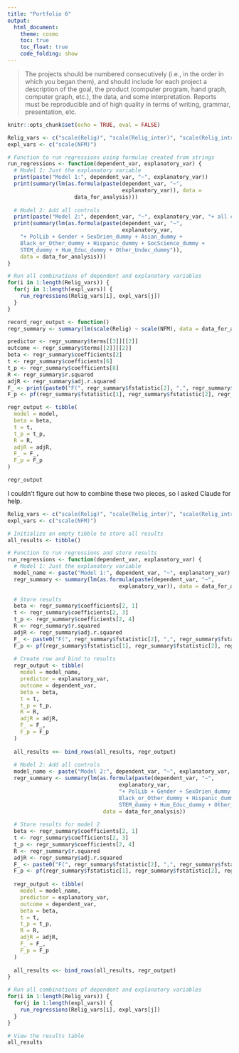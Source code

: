```yaml
---
title: "Portfolio 6"
output: 
  html_document:
    theme: cosmo
    toc: true
    toc_float: true
    code_folding: show
---
```


> The projects should be numbered consecutively (i.e., in the order in which you began them), and should include for each project a description of the goal, the product (computer program, hand graph, computer graph, etc.), the data, and some interpretation. Reports must be reproducible and of high quality in terms of writing, grammar, presentation, etc.

```r
knitr::opts_chunk$set(echo = TRUE, eval = FALSE)
```

```r
Relig_vars <- c("scale(Relig)", "scale(Relig_inter)", "scale(Relig_intra)")
expl_vars <- c("scale(NFM)")

# Function to run regressions using formulas created from strings
run_regressions <- function(dependent_var, explanatory_var) {
  # Model 1: Just the explanatory variable
  print(paste("Model 1:", dependent_var, "~", explanatory_var))
  print(summary(lm(as.formula(paste(dependent_var, "~",
                                    explanatory_var)), data = 
                     data_for_analysis)))
  
  # Model 2: Add all controls
  print(paste("Model 2:", dependent_var, "~", explanatory_var, "+ all controls"))
  print(summary(lm(as.formula(paste(dependent_var, "~", 
                                    explanatory_var, 
    "+ PolLib + Gender + SexOrien_dummy + Asian_dummy +
    Black_or_Other_dummy + Hispanic_dummy + SocScience_dummy + 
    STEM_dummy + Hum_Educ_dummy + Other_Undec_dummy")), 
    data = data_for_analysis)))
}

# Run all combinations of dependent and explanatory variables
for(i in 1:length(Relig_vars)) {
  for(j in 1:length(expl_vars)) {
    run_regressions(Relig_vars[i], expl_vars[j])
  }
}
```

```r
record_regr_output <- function()
regr_summary <- summary(lm(scale(Relig) ~ scale(NFM), data = data_for_analysis))

predictor <- regr_summary$terms[[3]][[2]]
outcome <- regr_summary$terms[[2]][[2]]
beta <- regr_summary$coefficients[2]
t <- regr_summary$coefficients[6]
t_p <- regr_summary$coefficients[8]
R <- regr_summary$r.squared
adjR <- regr_summary$adj.r.squared
F_ <- print(paste0("F(", regr_summary$fstatistic[2], ",", regr_summary$fstatistic[3], ") = ", round(regr_summary$fstatistic[1], 2))) #Claude helped improve this by removing the extra spaces and rounding.
F_p <- pf(regr_summary$fstatistic[1], regr_summary$fstatistic[2], regr_summary$fstatistic[3], lower.tail = FALSE) #Claude gave me this code.

regr_output <- tibble(
  model = model,
  beta = beta,
  t = t,
  t_p = t_p,
  R = R,
  adjR = adjR,
  F_ = F_,
  F_p = F_p
)

regr_output
```

I couldn't figure out how to combine these two pieces, so I asked Claude for help.

```r
Relig_vars <- c("scale(Relig)", "scale(Relig_inter)", "scale(Relig_intra)")
expl_vars <- c("scale(NFM)")

# Initialize an empty tibble to store all results
all_results <- tibble()

# Function to run regressions and store results
run_regressions <- function(dependent_var, explanatory_var) {
  # Model 1: Just the explanatory variable
  model_name <- paste("Model 1:", dependent_var, "~", explanatory_var)
  regr_summary <- summary(lm(as.formula(paste(dependent_var, "~",
                                   explanatory_var)), data = data_for_analysis))
  
  # Store results
  beta <- regr_summary$coefficients[2, 1]
  t <- regr_summary$coefficients[2, 3]
  t_p <- regr_summary$coefficients[2, 4]
  R <- regr_summary$r.squared
  adjR <- regr_summary$adj.r.squared
  F_ <- paste0("F(", regr_summary$fstatistic[2], ",", regr_summary$fstatistic[3], ") = ", round(regr_summary$fstatistic[1], 2))
  F_p <- pf(regr_summary$fstatistic[1], regr_summary$fstatistic[2], regr_summary$fstatistic[3], lower.tail = FALSE)
  
  # Create row and bind to results
  regr_output <- tibble(
    model = model_name,
    predictor = explanatory_var,
    outcome = dependent_var,
    beta = beta,
    t = t,
    t_p = t_p,
    R = R,
    adjR = adjR,
    F_ = F_,
    F_p = F_p
  )
  
  all_results <<- bind_rows(all_results, regr_output)
  
  # Model 2: Add all controls
  model_name <- paste("Model 2:", dependent_var, "~", explanatory_var, "+ controls")
  regr_summary <- summary(lm(as.formula(paste(dependent_var, "~", 
                                   explanatory_var, 
                                   "+ PolLib + Gender + SexOrien_dummy + Asian_dummy +
                                   Black_or_Other_dummy + Hispanic_dummy + SocScience_dummy + 
                                   STEM_dummy + Hum_Educ_dummy + Other_Undec_dummy")), 
                              data = data_for_analysis))
  
  # Store results for model 2
  beta <- regr_summary$coefficients[2, 1]
  t <- regr_summary$coefficients[2, 3]
  t_p <- regr_summary$coefficients[2, 4]
  R <- regr_summary$r.squared
  adjR <- regr_summary$adj.r.squared
  F_ <- paste0("F(", regr_summary$fstatistic[2], ",", regr_summary$fstatistic[3], ") = ", round(regr_summary$fstatistic[1], 2))
  F_p <- pf(regr_summary$fstatistic[1], regr_summary$fstatistic[2], regr_summary$fstatistic[3], lower.tail = FALSE)
  
  regr_output <- tibble(
    model = model_name,
    predictor = explanatory_var,
    outcome = dependent_var,
    beta = beta,
    t = t,
    t_p = t_p,
    R = R,
    adjR = adjR,
    F_ = F_,
    F_p = F_p
  )
  
  all_results <<- bind_rows(all_results, regr_output)
}

# Run all combinations of dependent and explanatory variables
for(i in 1:length(Relig_vars)) {
  for(j in 1:length(expl_vars)) {
    run_regressions(Relig_vars[i], expl_vars[j])
  }
}

# View the results table
all_results
```